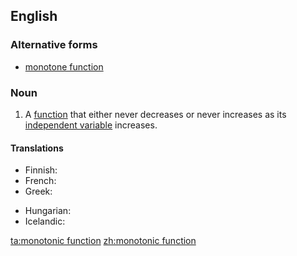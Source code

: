 ==English==

===Alternative forms===
*[[monotone function]]

===Noun===
{{en-noun}}
{{wikipedia}}

# {{mathematics}} A [[function]] that either never decreases or never increases as its [[independent variable]] increases.

====Translations====
{{trans-top|type of function}}
* Finnish: {{t|fi|monotoninen funktio}}
* French: {{t|fr|fonction monotone|f}}
* Greek: {{t|el|μονότονη συνάρτηση|f|tr=monótoni synártisi|sc=Grek}}
{{trans-mid}}
* Hungarian: {{t-|hu|monoton függvény}}
* Icelandic: {{t|is|einhalla fall|n}}
{{trans-bottom}}

[[ta:monotonic function]]
[[zh:monotonic function]]